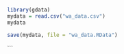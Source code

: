 ```r
library(gdata)  
mydata = read.csv("wa_data.csv")
mydata

```

```r
save(mydata, file = "wa_data.RData")
```
```


